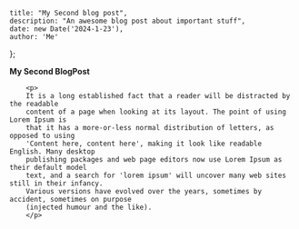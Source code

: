 	title: "My Second blog post",
	description: "An awesome blog post about important stuff",
	date: new Date('2024-1-23'),
	author: 'Me'
};
 
**My Second BlogPost**
 
		<p>
    	It is a long established fact that a reader will be distracted by the readable
        content of a page when looking at its layout. The point of using Lorem Ipsum is
        that it has a more-or-less normal distribution of letters, as opposed to using
        'Content here, content here', making it look like readable English. Many desktop
        publishing packages and web page editors now use Lorem Ipsum as their default model
        text, and a search for 'lorem ipsum' will uncover many web sites still in their infancy.
        Various versions have evolved over the years, sometimes by accident, sometimes on purpose
        (injected humour and the like).
    	</p>
